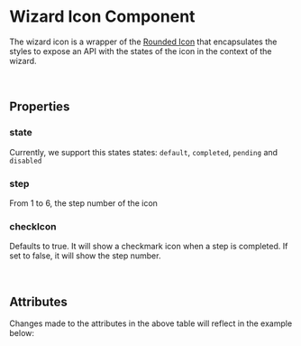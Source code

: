 

<Meta of={WizardIconStories} />

# Wizard Icon Component

The wizard icon is a wrapper of the [Rounded Icon](?path=/docs/components-assets-rounded-icon--story-010-icon) that encapsulates the styles to expose an API with the states
of the icon in the context of the wizard.

<br />

## Properties

### state

Currently, we support this states states: `default`, `completed`, `pending` and `disabled`

<Story id="components-status-feedback-wizard--story-020-wizard-states" />

### step

From 1 to 6, the step number of the icon

### checkIcon

Defaults to true. It will show a checkmark icon when a step is completed.
If set to false, it will show the step number.

<Story id="components-status-feedback-wizard-icon--story-010-completed" />

<br />

## Attributes

<ArgTypes of={WizardIconStories} />
Changes made to the attributes in the above table will reflect in the example below:
<Primary />
